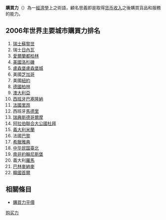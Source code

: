 {{Unreferenced|time=2017-08-28T19:40:24+00:00}}
'''購買力'''（{{lang-en|Purchasing power}}）為一[[經濟學|經濟學]]上之術語，顧名思義即是取得[[货币|货币]][[收入|收入]]之後購買貨品和服務的能力。

==2006年世界主要城市購買力排名==
# [[瑞士|瑞士]][[蘇黎世|蘇黎世]]
# 瑞士[[日內瓦|日內瓦]]
# [[愛爾蘭|愛爾蘭]][[都柏林|都柏林]]
# [[美國|美國]][[洛杉磯|洛杉磯]]
# [[盧森堡|盧森堡]][[盧森堡城|盧森堡城]]
# 美國[[芝加哥|芝加哥]]
# 美國[[紐約|紐約]]
# [[德國|德國]][[柏林|柏林]]
# [[澳大利亞|澳大利亞]]
# [[西班牙|西班牙]][[巴塞隆納|巴塞隆納]]
# [[法國|法國]][[里昂|里昂]]
# 西班牙[[馬德里|馬德里]]
# [[瑞典|瑞典]][[斯德哥爾摩|斯德哥爾摩]]
# [[阿拉伯聯合大公國|阿拉伯聯合大公國]][[杜拜|杜拜]]
# [[義大利|義大利]][[米蘭|米蘭]]
# 法國[[巴黎|巴黎]] 
# [[希臘|希臘]][[雅典|雅典]]
# [[中华民国|中华民国]][[臺北|臺北]] 
# [[南非|南非]][[約翰尼斯堡|約翰尼斯堡]]
# 義大利[[羅馬|羅馬]]
# [[巴林|巴林]][[麥納麥|麥納麥]]
# [[韓國|韓國]][[首爾|首爾]]

==相關條目==
* [[購買力平價|購買力平價]]

[[Category:购买力|]]